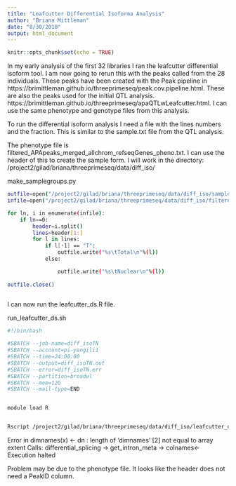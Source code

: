 ```yaml
---
title: "Leafcutter Differential Isoforma Analysis"
author: "Briana Mittleman"
date: "8/30/2018"
output: html_document
---
```


```r
knitr::opts_chunk$set(echo = TRUE)
```

In my early analysis of the first 32 libraries I ran the leafcutter differential isoform tool. I am now going to rerun this with the peaks called from the 28 individuals. These peaks have been created with the Peak pipeline in https://brimittleman.github.io/threeprimeseq/peak.cov.pipeline.html. These are also the peaks used for the initial QTL analysis. https://brimittleman.github.io/threeprimeseq/apaQTLwLeafcutter.html. I can use the same phenotype and genotype files from this analysis. 


To run the differential isoform analysis I need a file with the lines numbers and the fraction. This is similar to the sample.txt file from the QTL analysis.  

The phenotype file is filtered_APApeaks_merged_allchrom_refseqGenes_pheno.txt. I can use the header of this to create the sample form. I will work in the directory: /project2/gilad/briana/threeprimeseq/data/diff_iso/  


make_samplegroups.py
```bash

outfile=open("/project2/gilad/briana/threeprimeseq/data/diff_iso/sample_groups.txt", "w")
infile=open("/project2/gilad/briana/threeprimeseq/data/diff_iso/filtered_APApeaks_merged_allchrom_refseqGenes_pheno.txt", "r")

for ln, i in enumerate(infile):
    if ln==0:
        header=i.split()
        lines=header[1:]
        for l in lines:
            if l[-1] == "T":
                outfile.write("%s\tTotal\n"%(l))
            else:

                outfile.write("%s\tNuclear\n"%(l))
                
outfile.close()
                

```

I can now run the leafcutter_ds.R file.  

run_leafcutter_ds.sh

```bash
#!/bin/bash

#SBATCH --job-name=diff_isoTN
#SBATCH --account=pi-yangili1
#SBATCH --time=24:00:00
#SBATCH --output=diff_isoTN.out
#SBATCH --error=diff_isoTN.err
#SBATCH --partition=broadwl
#SBATCH --mem=12G
#SBATCH --mail-type=END


module load R  


Rscript /project2/gilad/briana/threeprimeseq/data/diff_iso/leafcutter_ds.R /project2/gilad/briana/threeprimeseq/data/diff_iso/filtered_APApeaks_merged_allchrom_refseqGenes_pheno.txt /project2/gilad/briana/threeprimeseq/data/diff_iso/sample_groups.txt -o /project2/gilad/briana/threeprimeseq/data/diff_iso/TN_diff_isoform
```



Error in dimnames(x) <- dn : 
  length of 'dimnames' [2] not equal to array extent
Calls: differential_splicing -> get_intron_meta -> colnames<-
Execution halted


Problem may be due to the phenotype file. It looks like the header does not need a PeakID column.   
